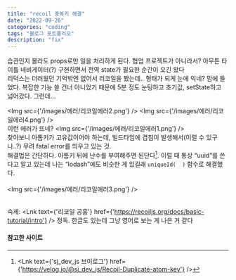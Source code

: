 ```yaml
---
title: "recoil 중복키 해결"
date: "2022-09-26"
categories: "coding"
tags: "블로그 포트폴리오"
description: "fix"
---
```


습관인지 몰라도 props로만 일을 처리하게 된다. 협업 프로젝트가 아니라서? 아무튼 타이틀 네비게이터(?) 구현하면서 전역 state가 필요한 순간이 오긴 왔다  
리덕스는 더러웠던 기억밖엔 없어서 리코일을 봤는데.. 형태가 되게 눈에 익네? 맘에 들었다. 복잡한 기능 쓸 건너 아니었기 때문에 5분 정도 눈팅하고 초기값, setState하고 넘어갔다. 그런데...

<Img src={'/images/에러/리코일에러2.png'} />
<Img src={'/images/에러/리코일에러4.png'} />
<br/>
이런 에러가 뜨네?
<Img src={'/images/에러/리코일에러1.png'} />
<br/>
찾아보니 아톰키가 고유값이어야 하는데, 빌드타임에 겹침이 발생해서(이럴 수 있구나..?) 무려 fatal error를 띄우고 있는 것.  
해결법은 간단하다. 아톰키 뒤에 난수를 부여해주면 된단다[^1]. 이럴 때 통상 <q>uuid</q>를 쓴다고 알고 있는데 나는 <q>lodash</q>에도 비슷한 게 있길래 `uniqueId(  )` 함수로 해결했다.   
<br/>
<Img src={'/images/에러/리코일에러3.png'} />
<br/>
<br/>

숙제: <Lnk text={'리코일 공홈'} href={'https://recoiljs.org/docs/basic-tutorial/intro'} /> 정독. 한글도 있는데 그냥 영어로 보는 게 나은 거 같다
<br/>
#### 참고한 사이트
[^1]: <Lnk text={'sj_dev_js 브이로그'} href={'https://velog.io/@sj_dev_js/Recoil-Duplicate-atom-key'} />